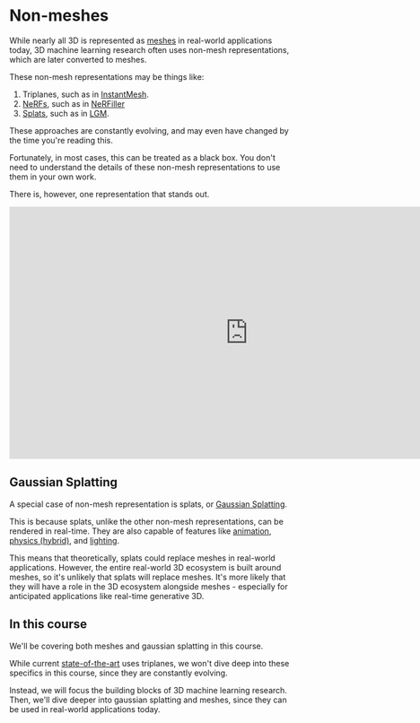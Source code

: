# Non-meshes

While nearly all 3D is represented as [meshes](meshes.mdx) in real-world applications today, 3D machine learning research often uses non-mesh representations, which are later converted to meshes.

These non-mesh representations may be things like:

1. Triplanes, such as in [InstantMesh](https://huggingface.co/TencentARC/InstantMesh).
2. [NeRFs](https://en.wikipedia.org/wiki/Neural_radiance_field), such as in [NeRFiller](https://huggingface.co/papers/2312.04560)
3. [Splats](https://en.wikipedia.org/wiki/Gaussian_splatting), such as in [LGM](https://huggingface.co/ashawkey/LGM).

These approaches are constantly evolving, and may even have changed by the time you're reading this.

Fortunately, in most cases, this can be treated as a black box. You don't need to understand the details of these non-mesh representations to use them in your own work.

There is, however, one representation that stands out.

<iframe
	src="https://dylanebert-gsplat-editor.hf.space"
	frameborder="0"
	width="850"
	height="450"
></iframe>

## Gaussian Splatting

A special case of non-mesh representation is splats, or [Gaussian Splatting](https://en.wikipedia.org/wiki/Gaussian_splatting).

This is because splats, unlike the other non-mesh representations, can be rendered in real-time. They are also capable of features like [animation](https://huggingface.co/spaces/dylanebert/4DGS-demo), [physics (hybrid)](https://x.com/HugoDuprez/status/1766019907769000229), and [lighting](https://x.com/Ruben_Fro/status/1719996105675698452).

This means that theoretically, splats could replace meshes in real-world applications. However, the entire real-world 3D ecosystem is built around meshes, so it's unlikely that splats will replace meshes. It's more likely that they will have a role in the 3D ecosystem alongside meshes - especially for anticipated applications like real-time generative 3D.

## In this course

We'll be covering both meshes and gaussian splatting in this course.

While current [state-of-the-art](https://huggingface.co/TencentARC/InstantMesh) uses triplanes, we won't dive deep into these specifics in this course, since they are constantly evolving.

Instead, we will focus the building blocks of 3D machine learning research. Then, we'll dive deeper into gaussian splatting and meshes, since they can be used in real-world applications today.
